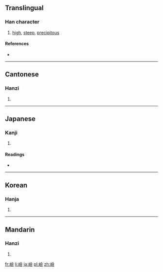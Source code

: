 {{also|崄}}
==Translingual==

===Han character===
{{Han char|rn=46|rad=山|as=13|sn=16|four=2878<sub>6</sub>|canj=山人一人 (UOMO)|ids=⿰[[山]][[僉]]}}

# [[high]], [[steep]], [[precipitous]]

====References====
* {{Han ref|kx=0320.310|dkj=08520|dj=0620.360|hdz=10801.070|uh=5DAE|ud=23982|bh=E964|bd=59748}}

----

==Cantonese==

===Hanzi===
{{yue-hanzi|jyut=[[him2]]|y=him2|sim=崄}}

# {{defn|lang=yue|sort=山13}}

----

==Japanese==

===Kanji===
{{ja-kanji|grade=|rs=山13}}

# {{defn|lang=ja|sort=山13}}

====Readings====
* {{ja-readings|on=[[けん]] (ken)|kun=[[けわしい]] (kewashii)}}

----

==Korean==

===Hanja===
{{ko-hanja|hangeul=험|rv=heom|mr=hŏm}}

# {{defn|lang=ko|sort=山13}}

----

==Mandarin==

===Hanzi===
{{cmn-hanzi|sim=崄|pin=[[xiǎn]] ([[xian3]]), [[gé]] ([[ge2]])|wg=hsien<sup>3</sup>, ko<sup>2</sup>}}

# {{defn|lang=cmn|sort=山13}}

[[fr:嶮]]
[[li:嶮]]
[[ja:嶮]]
[[pl:嶮]]
[[zh:嶮]]